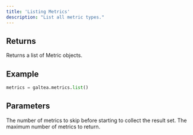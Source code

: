 ```yaml
---
title: 'Listing Metrics'
description: "List all metric types."
---
```


## Returns
Returns a list of Metric objects.

## Example
```python
metrics = galtea.metrics.list()
```

## Parameters
<ResponseField name="offset" type="int">
  The number of metrics to skip before starting to collect the result set.
</ResponseField>
<ResponseField name="limit" type="int">
  The maximum number of metrics to return.
</ResponseField>
